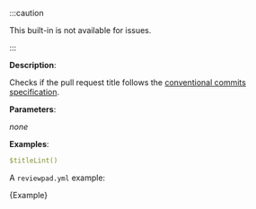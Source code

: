 
:::caution

This built-in is not available for issues.

:::

**Description**:

Checks if the pull request title follows the [conventional commits specification](https://www.conventionalcommits.org/en/v1.0.0/).

**Parameters**:

_none_

**Examples**:

```yml
$titleLint()
```

A `reviewpad.yml` example:

<CodeBlock language="yml" title="reviewpad.yml">{Example}</CodeBlock>
